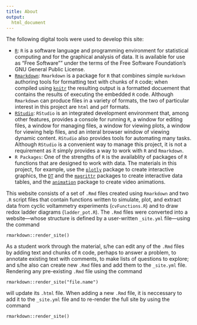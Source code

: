 ```yaml
---
title: About
output: 
  html_document
---
```


The following digital tools were used to develop this site:

* [`R`](https://www.r-project.org/): `R` is a software language and programming environment for statistical computing and for the graphical analysis of data. It is available for use as "Free Software"" under the terms of the Free Software Foundation’s GNU General Public License.
* [`Rmarkdown`](http://rmarkdown.rstudio.com/index.html): `Rmarkdown` is a package for `R` that combines simple `markdown` authoring tools for formatting text with chunks of `R` code; when compiled using [`knitr`](http://yihui.name/knitr/) the resulting output is a formatted docuement that contains the results of executing the embedded `R` code. Although `Rmarkdown` can produce files in a variety of formats, the two of particular interest in this project are `html` and `pdf` formats. 
* [`RStudio`](https://www.rstudio.com/home/): `RStudio` is an integrated development environment that, among other features, provides a console for running `R`, a window for editing files, a window for managing files, a window for viewing plots, a window for viewing help files, and an interal browser window of viewing dynamic content. `RStudio` also provides tools for automating many tasks. Although `RStudio` is a convenient way to manage this project, it is not a requirement as it simply provides a way to work with `R` and `Rmarkdown`.
* `R Packages`: One of the strengths of `R` is the availablity of packages of `R` functions that are designed to work with data. The materials in this project, for example, use the [`plotly`](https://cran.r-project.org/web/packages/plotly/index.html) package to create interactive graphics, the [`DT`](https://cran.r-project.org/web/packages/DT/index.html) and the [`magrittr`](cran magrittr) packages to create interactive data tables, and the [`animation`](https://cran.r-project.org/web/packages/animation/index.html) package to create video animations.

This website consists of a set of `.Rmd` files created using `Rmarkdown` and two `.R` script files that contain functions written to simulate, plot, and extract data from cyclic voltammetry experiments (`cvFunctions.R`) and to draw redox ladder diagrams (`ladder_pot.R`). The `.Rmd` files were converted into a website---whose structure is defined by a user-written `_site.yml` file---using the command

```
rmarkdown::render_site()
```

As a student work through the material, s/he can edit any of the `.Rmd` files by adding text and chunks of `R` code, perhaps to answer a problem, to annotate existing text with comments, to make lists of questions to explore; and s/he also can create new `.Rmd` files and add them to the `_site.yml` file. Rendering any pre-existing `.Rmd` file using the command

```
rmarkdown::render_site("file.name")
```

will update its `.html` file. When adding a new `.Rmd` file, it is neccessary to add it to the `_site.yml` file and to re-render the full site by using the command

```
rmarkdown::render_site()
```